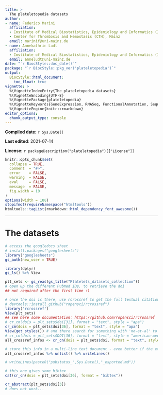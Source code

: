 ```yaml
---
title: >
  The plateletopedia datasets
author:
- name: Federico Marini
  affiliation: 
  - Institute of Medical Biostatistics, Epidemiology and Informatics (IMBEI), Mainz
  - Center for Thrombosis and Hemostasis (CTH), Mainz
  email: marinif@uni-mainz.de
- name: Annekathrin Ludt
  affiliation: 
  - Institute of Medical Biostatistics, Epidemiology and Informatics (IMBEI), Mainz
  email: anneludt@uni-mainz.de
date: "`r BiocStyle::doc_date()`"
package: "`r BiocStyle::pkg_ver('plateletopedia')`"
output: 
  BiocStyle::html_document:
    toc_float: true
vignette: >
  %\VignetteIndexEntry{The plateletopedia datasets}
  %\VignetteEncoding{UTF-8}  
  %\VignettePackage{plateletopedia}
  %\VignetteKeywords{GeneExpression, RNASeq, FunctionalAnnotation, Sequencing, Visualization, QualityControl, GUI}
  %\VignetteEngine{knitr::rmarkdown}
editor_options: 
  chunk_output_type: console
---
```


<style type="text/css">
.smaller {
  font-size: 10px
}
</style>

**Compiled date**: `r Sys.Date()`

**Last edited**: 2021-07-14

**License**: `r packageDescription("plateletopedia")[["License"]]`

```r
knitr::opts_chunk$set(
  collapse = TRUE,
  comment  = "#>",
  error    = FALSE,
  warning  = FALSE,
  eval     = FALSE,
  message  = FALSE,
  fig.width = 10
)
options(width = 100)
stopifnot(requireNamespace("htmltools"))
htmltools::tagList(rmarkdown::html_dependency_font_awesome())
```

---

# The datasets {#datasets}

```r
# access the googledocs sheet
# install.packages("googlesheets")
library("googlesheets")
gs_auth(new_user = TRUE)

library(dplyr)
gs_ls() %>% View

plt_sets <- gs_read(gs_title("Platelets_datasets_collection"))
# open up the different Pubmed IDs, to retrieve the doi
## not required after the first time :)

# once the doi is there, use rcrossref to get the full textual citation
# devtools::install_github("ropensci/rcrossref")
library('rcrossref')
View(plt_sets)
## see here some documentation: https://github.com/ropensci/rcrossref
# cr_cn(dois = plt_sets$doi[31], format = "text", style = "apa")
cr_cn(dois = plt_sets$doi[36], format = "text", style = "apa")
View(get_styles()) # and there search for something with 'no-et-al' to list all authors
# cr_cn(dois = plt_sets$DOI[36], format = "text", style = "american-medical-association-no-et-al")
all_crossref_infos <- cr_cn(dois = plt_sets$doi, format = "text", style = "american-medical-association-no-et-al")

# store this info in a multi-line text document - even better if the exported file is in markdown, it is directly previewable
all_crossref_infos %>% unlist() %>% writeLines()

# writeLines(paste0("pubstatus_",Sys.Date(),"_exported.md"))

# this one gives some bibtex
cat(cr_cn(dois = plt_sets$doi[36], format = "bibtex"))

cr_abstract(plt_sets$doi[3])
# does not work...






```

